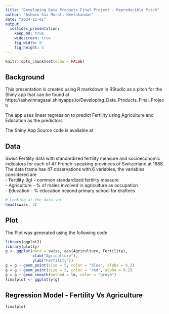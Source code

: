 ---
title: "Developing Data Products Final Project - Reproducible Pitch"
author: "Ashwin Sai Murali Neelakandan"
date: "2024-12-01"
output: 
  ioslides_presentation: 
    keep_md: true
    widescreen: true
    fig_width: 8
    fig_height: 5
---

```{r setup, include=FALSE}
knitr::opts_chunk$set(echo = FALSE)
```

## Background  

This presentation is created using R markdown in RStudio as a pitch for the Shiny app that can be found at  
https://ashwinnagasai.shinyapps.io/Developing_Data_Products_Final_Project/   

The app uses linear regression to predict Fertility using  Agriculture and Education as the predictors  

The Shiny App Source code is available at 

## Data  

Swiss Fertility data with standardized fertility measure and socioeconomic indicators for each of 47 French-speaking provinces of Switzerland at 1888. The data frame has 47 observations with 6 variables, the variables considered are    
- Fertility (Ig) - common standardized fertility measure  
- Agriculture - % of males involved in agriculture as occupation  
- Education - % education beyond primary school for draftees  
   
```{r, echo = FALSE}
# Looking at the data set
head(swiss, 3)
```

## Plot

The Plot was generated using the following code  

```{r, echo=TRUE, message=FALSE}
library(ggplot2)
library(plotly)
g <- ggplot(data = swiss, aes(Agriculture, Fertility), 
            xlab("Agriculture"), 
            ylab("Fertility"))
g = g + geom_point(size = 5, color = "blue", alpha = 0.2)
g = g + geom_point(size = 5, color = "red", alpha = 0.2) 
g = g + geom_smooth(method = lm, color = "grey0")
finalplot <- ggplotly(g)
```

## Regression Model - Fertility Vs Agriculture

```{r, fig.align='center'}
finalplot
```  
